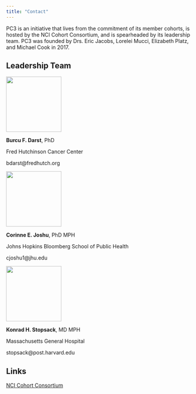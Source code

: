 ```yaml
---
title: "Contact"
---
```


PC3 is an initiative that lives from the commitment of its member cohorts, is hosted by the NCI Cohort Consortium, and is spearheaded by its leadership team. PC3 was founded by Drs. Eric Jacobs, Lorelei Mucci, Elizabeth Platz, and Michael Cook in 2017.

## Leadership Team

:::: {layout-ncol=3}

::: {#first-column}
![](images/darst.jpg){width=150}

**Burcu F. Darst**, PhD

Fred Hutchinson Cancer Center

bdarst@fredhutch.org

:::

::: {#second-column}

![](images/joshu.jpg){width=150}

**Corinne E. Joshu**, PhD MPH

Johns Hopkins Bloomberg School of Public Health

cjoshu1@jhu.edu

:::

::: {#third-column}


![](images/stopsack.jpg){width=150}

**Konrad H. Stopsack**, MD MPH

Massachusetts General Hospital

stopsack@post.harvard.edu
:::

::::

## Links

[NCI Cohort Consortium](https://epi.grants.cancer.gov/cohort-consortium/)